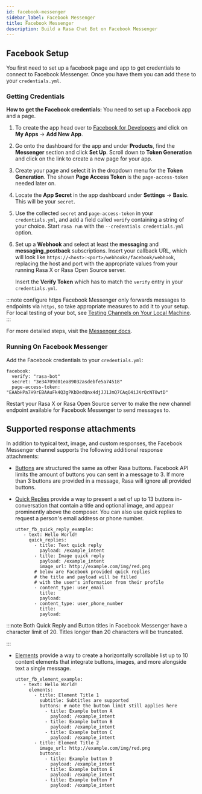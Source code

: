 ```yaml
---
id: facebook-messenger
sidebar_label: Facebook Messenger
title: Facebook Messenger
description: Build a Rasa Chat Bot on Facebook Messenger
---
```


## Facebook Setup

You first need to set up a facebook page and app to get credentials to connect to
Facebook Messenger. Once you have them you can add these to your `credentials.yml`.

### Getting Credentials

**How to get the Facebook credentials:**
You need to set up a Facebook app and a page.

1. To create the app head over to
   [Facebook for Developers](https://developers.facebook.com/)
   and click on **My Apps** → **Add New App**.

2. Go onto the dashboard for the app and under **Products**,
   find the **Messenger** section and click **Set Up**. Scroll down to
   **Token Generation** and click on the link to create a new page for your
   app.

3. Create your page and select it in the dropdown menu for the
   **Token Generation**. The shown **Page Access Token** is the
   `page-access-token` needed later on.

4. Locate the **App Secret** in the app dashboard under **Settings** → **Basic**.
   This will be your `secret`.

5. Use the collected `secret` and `page-access-token` in your
   `credentials.yml`, and add a field called `verify` containing
   a string of your choice. Start `rasa run` with the
   `--credentials credentials.yml` option.

6. Set up a **Webhook** and select at least the **messaging** and
   **messaging_postback** subscriptions. Insert your callback URL, which will
   look like `https://<host>:<port>/webhooks/facebook/webhook`, replacing
   the host and port with the appropriate values from your running Rasa X or Rasa Open Source server.
   
   Insert the **Verify Token** which has to match the `verify`
   entry in your `credentials.yml`.

:::note configure https
Facebook Messenger only forwards
messages to endpoints via `https`, so take appropriate measures to add
it to your setup. For local testing of your bot, see [Testing Channels on Your Local Machine](../messaging-and-voice-channels.mdx#testing-channels-on-your-local-machine).
:::

For more detailed steps, visit the
[Messenger docs](https://developers.facebook.com/docs/graph-api/webhooks).

### Running On Facebook Messenger

Add the Facebook credentials to your `credentials.yml`:

```yaml-rasa
facebook:
  verify: "rasa-bot"
  secret: "3e34709d01ea89032asdebfe5a74518"
  page-access-token: "EAAbHPa7H9rEBAAuFk4Q3gPKbDedQnx4djJJ1JmQ7CAqO4iJKrQcNT0wtD"
```


Restart your Rasa X or Rasa Open Source server
to make the new channel endpoint available for Facebook Messenger to send messages to.


## Supported response attachments

In addition to typical text, image, and custom responses, the Facebook Messenger
channel supports the following additional response attachments:

* [Buttons](https://developers.facebook.com/docs/messenger-platform/send-messages/buttons)
  are structured the same as other Rasa buttons. Facebook API limits the amount of
  buttons you can sent in a message to 3. If more than 3 buttons are provided in a
  message, Rasa will ignore all provided buttons.

* [Quick Replies](https://developers.facebook.com/docs/messenger-platform/send-messages/quick-replies)
  provide a way to present a set of up to 13 buttons in-conversation that contain a
  title and optional image, and appear prominently above the composer. You can also
  use quick replies to request a person's email address or phone number.

  ```yaml-rasa
  utter_fb_quick_reply_example:
     - text: Hello World!
       quick_replies:
         - title: Text quick reply
           payload: /example_intent
         - title: Image quick reply
           payload: /example_intent
           image_url: http://example.com/img/red.png
         # below are Facebook provided quick replies
         # the title and payload will be filled
         # with the user's information from their profile
         - content_type: user_email
           title:
           payload:
         - content_type: user_phone_number
           title:
           payload:
  ```

:::note
Both Quick Reply and Button titles in Facebook Messenger have a character limit of
20. Titles longer than 20 characters will be truncated.

:::

* [Elements](https://developers.facebook.com/docs/messenger-platform/send-messages/template/generic)
  provide a way to create a horizontally scrollable list up to 10 content elements that
  integrate buttons, images, and more alongside text a single message.

  ```yaml-rasa
  utter_fb_element_example:
     - text: Hello World!
       elements:
         - title: Element Title 1
           subtitle: Subtitles are supported
           buttons: # note the button limit still applies here
             - title: Example button A
               payload: /example_intent
             - title: Example button B
               payload: /example_intent
             - title: Example button C
               payload: /example_intent
         - title: Element Title 2
           image_url: http://example.com/img/red.png
           buttons:
             - title: Example button D
               payload: /example_intent
             - title: Example button E
               payload: /example_intent
             - title: Example button F
               payload: /example_intent
  ```
